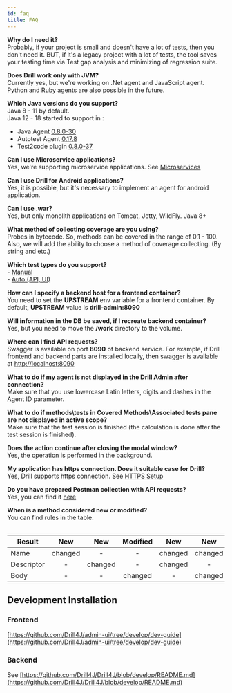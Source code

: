 ```yaml
---
id: faq
title: FAQ
---
```


**Why do I need it?** <br/>
Probably, if your project is small and doesn't have a lot of tests, then you don't need it. BUT, if it's a legacy project with a lot of tests, the tool saves your testing time via Test gap analysis and minimizing of regression suite.

**Does Drill work only with JVM?** <br/>
Currently yes, but we're working on .Net agent and JavaScript agent. Python and Ruby agents are also possible in the future.

**Which Java versions do you support?** <br/>
Java 8 - 11 by default. <br/>
Java 12 - 18 started to support in :
- Java Agent [0.8.0-30](https://github.com/Drill4J/java-agent/releases/tag/v0.8.0-30)
- Autotest Agent [0.17.8](https://github.com/Drill4J/autotest-agent/releases/tag/v0.17.8)
- Test2code plugin [0.8.0-37](https://github.com/Drill4J/test2code-plugin/releases/tag/v0.8.0-37)

**Can I use Microservice applications?** <br/>
Yes, we're supporting microservice applications. See [Microservices](/docs/installation/microservices)

**Can I use Drill for Android applications?** <br/>
Yes, it is possible, but it's necessary to implement an agent for android application.

**Can I use .war?** <br/>
Yes, but only monolith applications on Tomcat, Jetty, WildFly. Java 8+

**What method of collecting coverage are you using?** <br/>
Probes in bytecode. So, methods can be covered in the range of 0.1 - 100.
Also, we will add the ability to choose a method of coverage collecting. (By string and etc.)

**Which test types do you support?** <br/> - [Manual](/docs/installation/extension)<br/>- [Auto (API, UI)](/docs/installation/autotest-agent)

**How can I specify a backend host for a frontend container?** <br/>
You need to set the **UPSTREAM** env variable for a frontend container.
By default, **UPSTREAM** value is **drill-admin:8090**

**Will information in the DB be saved, if I recreate backend container?** <br/>
Yes, but you need to move the **/work** directory to the volume.

**Where can I find API requests?** <br/>
Swagger is available on port **8090** of backend service. For example, if  Drill frontend and backend parts are installed locally, then swagger is available at [http://localhost:8090](http://localhost:8090)

**What to do if my agent is not displayed in the Drill Admin after connection?** <br/>
Make sure that you use lowercase Latin letters, digits and dashes in the Agent ID parameter.

**What to do if methods\tests in Covered Methods\Associated tests pane are not displayed in active scope?** <br/>
Make sure that the test session is finished (the calculation is done after the test session is finished).

**Does the action continue after closing the modal window?** <br/>
Yes, the operation is performed in the background.

**My application has https connection. Does it suitable case for Drill?** <br/>
Yes, Drill supports https connection. See [HTTPS Setup](/docs/installation/drill-admin#https-setup)

**Do you have prepared Postman collection with API requests?** <br/>
Yes, you can find it [here](https://github.com/Drill4J/example-configs/tree/main/postman)

**When is a method considered new or modified?** <br/>
You can find rules in the table:

<Table>

| Result                         |   New   |   New   | Modified |   New   |   New   |   New   |   New   |
|--------------------------------|:-------:|:-------:|:--------:|:-------:|:-------:|:-------:|:-------:|
| Name                           | changed |    -    |     -    | changed | changed |    -    | changed |
| Descriptor                     |    -    | changed |     -    | changed |    -    | changed | changed |
| Body                           |    -    |    -    |  changed |    -    | changed | changed | changed |

</Table>


## Development Installation
### Frontend
[https://github.com/Drill4J/admin-ui/tree/develop/dev-guide](https://github.com/Drill4J/admin-ui/tree/develop/dev-guide)

### Backend
See [https://github.com/Drill4J/Drill4J/blob/develop/README.md](https://github.com/Drill4J/Drill4J/blob/develop/README.md)
